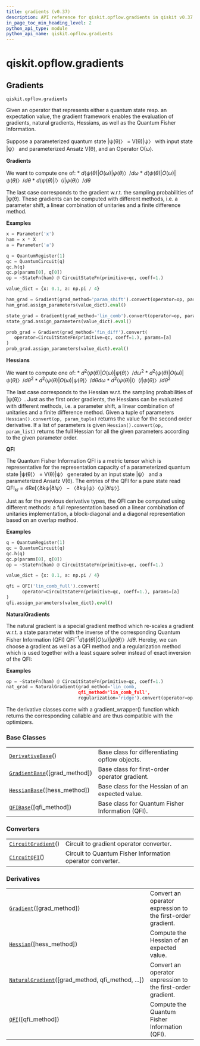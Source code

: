 ```yaml
---
title: gradients (v0.37)
description: API reference for qiskit.opflow.gradients in qiskit v0.37
in_page_toc_min_heading_level: 2
python_api_type: module
python_api_name: qiskit.opflow.gradients
---
```


<span id="module-qiskit.opflow.gradients" />

<span id="qiskit-opflow-gradients" />

# qiskit.opflow\.gradients

<span id="gradients-qiskit-opflow-gradients" />

## Gradients

`qiskit.opflow.gradients`

Given an operator that represents either a quantum state resp. an expectation value, the gradient framework enables the evaluation of gradients, natural gradients, Hessians, as well as the Quantum Fisher Information.

Suppose a parameterized quantum state |ψ(θ)〉 = V(θ)|ψ〉 with input state |ψ〉 and parameterized Ansatz V(θ), and an Operator O(ω).

**Gradients**

We want to compute one of: \* $d⟨ψ(θ)|O(ω)|ψ(θ)〉/ dω$ \* $d⟨ψ(θ)|O(ω)|ψ(θ)〉/ dθ$ \* $d⟨ψ(θ)|i〉⟨i|ψ(θ)〉/ dθ$

The last case corresponds to the gradient w\.r.t. the sampling probabilities of |ψ(θ). These gradients can be computed with different methods, i.e. a parameter shift, a linear combination of unitaries and a finite difference method.

**Examples**

```python
x = Parameter('x')
ham = x * X
a = Parameter('a')

q = QuantumRegister(1)
qc = QuantumCircuit(q)
qc.h(q)
qc.p(params[0], q[0])
op = ~StateFn(ham) @ CircuitStateFn(primitive=qc, coeff=1.)

value_dict = {x: 0.1, a: np.pi / 4}

ham_grad = Gradient(grad_method='param_shift').convert(operator=op, params=[x])
ham_grad.assign_parameters(value_dict).eval()

state_grad = Gradient(grad_method='lin_comb').convert(operator=op, params=[a])
state_grad.assign_parameters(value_dict).eval()

prob_grad = Gradient(grad_method='fin_diff').convert(
   operator=CircuitStateFn(primitive=qc, coeff=1.), params=[a]
)
prob_grad.assign_parameters(value_dict).eval()
```

**Hessians**

We want to compute one of: \* $d^2⟨ψ(θ)|O(ω)|ψ(θ)〉/ dω^2$ \* $d^2⟨ψ(θ)|O(ω)|ψ(θ)〉/ dθ^2$ \* $d^2⟨ψ(θ)|O(ω)|ψ(θ)〉/ dθ dω$ \* $d^2⟨ψ(θ)|i〉⟨i|ψ(θ)〉/ dθ^2$

The last case corresponds to the Hessian w\.r.t. the sampling probabilities of |ψ(θ)〉. Just as the first order gradients, the Hessians can be evaluated with different methods, i.e. a parameter shift, a linear combination of unitaries and a finite difference method. Given a tuple of parameters `Hessian().convert(op, param_tuple)` returns the value for the second order derivative. If a list of parameters is given `Hessian().convert(op, param_list)` returns the full Hessian for all the given parameters according to the given parameter order.

**QFI**

The Quantum Fisher Information QFI is a metric tensor which is representative for the representation capacity of a parameterized quantum state |ψ(θ)〉 = V(θ)|ψ〉 generated by an input state |ψ〉 and a parameterized Ansatz V(θ). The entries of the QFI for a pure state read $\mathrm{QFI}_{kl} = 4 \mathrm{Re}[〈∂kψ|∂lψ〉−〈∂kψ|ψ〉〈ψ|∂lψ〉]$.

Just as for the previous derivative types, the QFI can be computed using different methods: a full representation based on a linear combination of unitaries implementation, a block-diagonal and a diagonal representation based on an overlap method.

**Examples**

```python
q = QuantumRegister(1)
qc = QuantumCircuit(q)
qc.h(q)
qc.p(params[0], q[0])
op = ~StateFn(ham) @ CircuitStateFn(primitive=qc, coeff=1.)

value_dict = {x: 0.1, a: np.pi / 4}

qfi = QFI('lin_comb_full').convert(
      operator=CircuitStateFn(primitive=qc, coeff=1.), params=[a]
)
qfi.assign_parameters(value_dict).eval()
```

**NaturalGradients**

The natural gradient is a special gradient method which re-scales a gradient w\.r.t. a state parameter with the inverse of the corresponding Quantum Fisher Information (QFI) $\mathrm{QFI}^{-1} d⟨ψ(θ)|O(ω)|ψ(θ)〉/ dθ$. Hereby, we can choose a gradient as well as a QFI method and a regularization method which is used together with a least square solver instead of exact inversion of the QFI:

**Examples**

```python
op = ~StateFn(ham) @ CircuitStateFn(primitive=qc, coeff=1.)
nat_grad = NaturalGradient(grad_method='lin_comb,
                           qfi_method='lin_comb_full',
                           regularization='ridge').convert(operator=op, params=params)
```

The derivative classes come with a gradient\_wrapper() function which returns the corresponding callable and are thus compatible with the optimizers.

### Base Classes

|                                                                                                                |                                                  |
| -------------------------------------------------------------------------------------------------------------- | ------------------------------------------------ |
| [`DerivativeBase`](qiskit.opflow.gradients.DerivativeBase "qiskit.opflow.gradients.DerivativeBase")()          | Base class for differentiating opflow objects.   |
| [`GradientBase`](qiskit.opflow.gradients.GradientBase "qiskit.opflow.gradients.GradientBase")(\[grad\_method]) | Base class for first-order operator gradient.    |
| [`HessianBase`](qiskit.opflow.gradients.HessianBase "qiskit.opflow.gradients.HessianBase")(\[hess\_method])    | Base class for the Hessian of an expected value. |
| [`QFIBase`](qiskit.opflow.gradients.QFIBase "qiskit.opflow.gradients.QFIBase")(\[qfi\_method])                 | Base class for Quantum Fisher Information (QFI). |

### Converters

|                                                                                                          |                                                           |
| -------------------------------------------------------------------------------------------------------- | --------------------------------------------------------- |
| [`CircuitGradient`](qiskit.opflow.gradients.CircuitGradient "qiskit.opflow.gradients.CircuitGradient")() | Circuit to gradient operator converter.                   |
| [`CircuitQFI`](qiskit.opflow.gradients.CircuitQFI "qiskit.opflow.gradients.CircuitQFI")()                | Circuit to Quantum Fisher Information operator converter. |

### Derivatives

|                                                                                                                                           |                                                             |
| ----------------------------------------------------------------------------------------------------------------------------------------- | ----------------------------------------------------------- |
| [`Gradient`](qiskit.opflow.gradients.Gradient "qiskit.opflow.gradients.Gradient")(\[grad\_method])                                        | Convert an operator expression to the first-order gradient. |
| [`Hessian`](qiskit.opflow.gradients.Hessian "qiskit.opflow.gradients.Hessian")(\[hess\_method])                                           | Compute the Hessian of an expected value.                   |
| [`NaturalGradient`](qiskit.opflow.gradients.NaturalGradient "qiskit.opflow.gradients.NaturalGradient")(\[grad\_method, qfi\_method, ...]) | Convert an operator expression to the first-order gradient. |
| [`QFI`](qiskit.opflow.gradients.QFI "qiskit.opflow.gradients.QFI")(\[qfi\_method])                                                        | Compute the Quantum Fisher Information (QFI).               |

